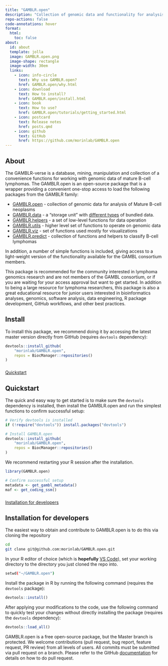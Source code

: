 ```yaml
---
title: "GAMBLR.open"
description: "Collection of genomic data and functionality for analysis of Mature B-cell neoplasms"
repo-actions: false
code-annotations: hover
format:
  html:
    toc: false
about:
  id: about
  template: jolla
  image: GAMBLR.open.png
  image-shape: rectangle
  image-width: 30em
  links:
    - icon: info-circle
      text: Why use GAMBLR.open?
      href: GAMBLR.open/why.html
    - icon: download
      text: How to install?
      href: GAMBLR.open/install.html
    - icon: book
      text: How to use?
      href: GAMBLR.open/tutorials/getting_started.html
    - icon: postcard
      text: Release notes
      href: posts.qmd
    - icon: github
      text: GitHub
      href: https://github.com/morinlab/GAMBLR.open
---
```


::: {#about}
:::

## About

The GAMBLR-verse is a database, mining, manipulation and collection of a convenience functions for working with genomic data of mature B-cell lymphomas. The GAMBLR.open is an open-source package that is a wrapper providing a convenient one-stop access to load the following packages from the GAMBLR family:

- [GAMBLR.open](https://github.com/morinlab/GAMBLR.open) - collection of genomic data for analysis of Mature B-cell neoplasms
* [GAMBLR.data](https://github.com/morinlab/GAMBLR.data) - a "storage unit" with [different types](https://morinlab.github.io/GAMBLR.data/resources/bundled_data.html) of bundled data.
- [GAMBLR.helpers](https://github.com/morinlab/GAMBLR.helpers) - a set of low-level functions for data operation
- [GAMBLR.utils](https://github.com/morinlab/GAMBLR.utils) - higher level set of functions to operate on genomic data
- [GAMBLR.viz](https://github.com/morinlab/GAMBLR.viz) - set of functions used mostly for visualizations
- [GAMBLR.predict](https://github.com/morinlab/GAMBLR.predict) - collection of functions and helpers to classify B-cell lymphomas

In addition, a number of simple functions is included, giving access to a light-weight version of the functionality available for the GAMBL consortium members.

::: {.callout-tip title="Who should use this package?"}
This package is recommended for the community interested in lymphoma genomics research and are not members of the GAMBL consortium, or if you are waiting for your access approval but want to get started. In addition to being a large resource for lymphoma researchers, this package is also a great educational resource for junior users interested in bioinformatics analyses, genomics, software analysis, data engineering, R package development, GitHub workflows, and other best practices.
:::


## Install

To install this package, we recommend doing it by accessing the latest master version directly from GitHub (requires `devtools` dependency):

```r
devtools::install_github(
    "morinlab/GAMBLR.open",
    repos = BiocManager::repositories()
)
```


###

<div class="d-grid gap-2"><a class="btn btn-lg btn-primary" data-bs-toggle="collapse" href="#collapseQuickstart" role="button" aria-expanded="false" aria-controls="collapseQuickstart">Quickstart</a></div>

###

::: {#collapseQuickstart .collapse .multi-collapse}

## Quickstart

The quick and easy way to get started is to make sure the `devtools` dependency is installed, then install the GAMBLR.open and run the simplest functions to confirm successful setup:

```r
# Verify devtools is installed
if (!require("devtools")) install.packages("devtools")

# Install GAMBLR.open
devtools::install_github(
    "morinlab/GAMBLR.open",
    repos = BiocManager::repositories()
)
```

We recommend restarting your R session after the installation.

```r
library(GAMBLR.open)

# Confirm successful setup
metadata <- get_gambl_metadata()
maf <- get_coding_ssm()
```

:::

###

<div class="d-grid gap-2"><a class="btn btn-lg btn-primary" data-bs-toggle="collapse" href="#collapseDevelopers" role="button" aria-expanded="false" aria-controls="collapseDevelopers"  margin="100px">Installation for developers</a></div>

::: {#collapseDevelopers .collapse .multi-collapse}

## Installation for developers

The easiest way to obtain and contribute to GAMBLR.open is to do this via cloning the repository

```bash
cd
git clone git@github.com:morinlab/GAMBLR.open.git
```
In your R editor of choice (which is __**hopefully**__ [VS Code](https://code.visualstudio.com/)), set your working directory to the directory you just cloned the repo into.

```bash
setwd("~/GAMBLR.open")
```

Install the package in R by running the following command (requires the
`devtools` package):

```r
devtools::install()
```

After applying your modifications to the code, use the following command to
quickly test your changes without directly installing the package (requires the
`devtools` dependency):

```r
devtools::load_all()
```

GAMBLR.open is a free open-source package, but the Master branch is protected.
We welcome contributions (pull request, bug report, feature request, PR review)
from all levels of users. All commits must be submitted via pull request on a
branch. Please refer to the GitHub [documentation](https://docs.github.com/en/pull-requests/collaborating-with-pull-requests/proposing-changes-to-your-work-with-pull-requests/creating-a-pull-request) for details on how to do pull request.

:::
